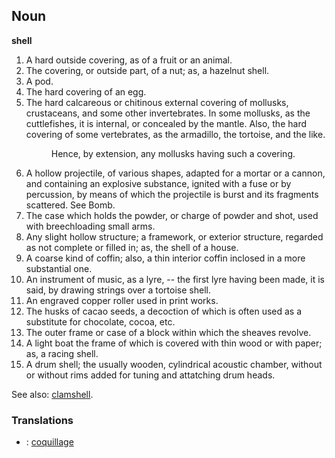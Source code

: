 ==Noun==

'''shell'''

#A hard outside covering, as of a fruit or an animal.
#The covering, or outside part, of a nut; as, a hazelnut shell.
#A pod.
#The hard covering of an egg.
#The hard calcareous or chitinous external covering of mollusks, crustaceans, and some other invertebrates. In some mollusks, as the cuttlefishes, it is internal, or concealed by the mantle. Also, the hard covering of some vertebrates, as the armadillo, the tortoise, and the like.
#:Hence, by extension, any mollusks having such a covering.
#A hollow projectile, of various shapes, adapted for a mortar or a cannon, and containing an explosive substance, ignited with a fuse or by percussion, by means of which the projectile is burst and its fragments scattered. See Bomb.
#The case which holds the powder, or charge of powder and shot, used with breechloading small arms.
#Any slight hollow structure; a framework, or exterior structure, regarded as not complete or filled in; as, the shell of a house.
#A coarse kind of coffin; also, a thin interior coffin inclosed in a more substantial one.
#An instrument of music, as a lyre, -- the first lyre having been made, it is said, by drawing strings over a tortoise shell.
#An engraved copper roller used in print works.
#The husks of cacao seeds, a decoction of which is often used as a substitute for chocolate, cocoa, etc.
#The outer frame or case of a block within which the sheaves revolve.
#A light boat the frame of which is covered with thin wood or with paper; as, a racing shell.
#A drum shell; the usually wooden, cylindrical acoustic chamber, without or without rims added for tuning and attatching drum heads.

See also: [[clamshell]].

=== Translations ===
*{{fr}}: [[coquillage]]